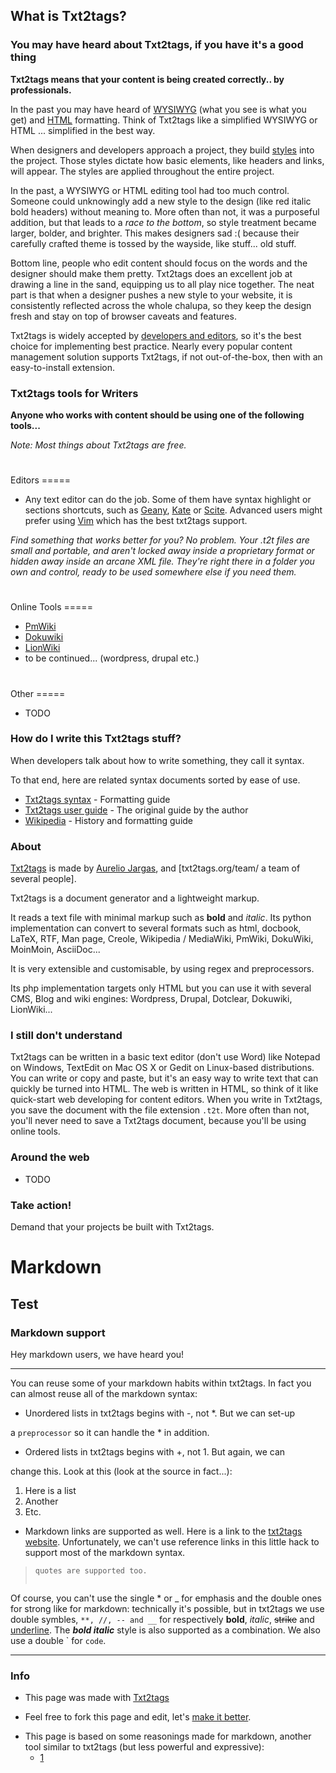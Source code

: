 



== What is Txt2tags? ==

=== You may have heard about Txt2tags, if you have it's a good thing ===

'''Txt2tags means that your content is being created correctly.. by professionals.'''

In the past you may have heard of [http://en.wikipedia.org/wiki/WYSIWYG WYSIWYG] (what you see is what you get) and [http://en.wikipedia.org/wiki/HTML HTML] formatting. Think of Txt2tags like a simplified WYSIWYG or HTML ... simplified in the best way.

When designers and developers approach a project, they build [http://www.w3schools.com/css/ styles] into the project. Those styles dictate how basic elements, like headers and links, will appear. The styles are applied throughout the entire project.

In the past, a WYSIWYG or HTML editing tool had too much control. Someone could unknowingly add a new style to the design (like red italic bold headers) without meaning to. More often than not, it was a purposeful addition, but that leads to a ''race to the bottom'', so style treatment became larger, bolder, and brighter. This makes designers sad :( because their carefully crafted theme is tossed by the wayside, like stuff... old stuff.

Bottom line, people who edit content should focus on the words and the designer should make them pretty. Txt2tags does an excellent job at drawing a line in the sand, equipping us to all play nice together. The neat part is that when a designer pushes a new style to your website, it is consistently reflected across the whole chalupa, so they keep the design fresh and stay on top of browser caveats and features. 

Txt2tags is widely accepted by [https://duckduckgo.com/?q=love+txt2tags developers and editors], so it's the best choice for implementing best practice. Nearly every popular content management solution supports Txt2tags, if not out-of-the-box, then with an easy-to-install extension.

=== Txt2tags tools for Writers ===

'''Anyone who works with content should be using one of the following tools...'''

''Note: Most things about Txt2tags are free.''
<h1></h1> Editors =====

* Any text editor can do the job. Some of them have syntax highlight or sections shortcuts, such as [http://geany.org/ Geany], [http://kate-editor.org/ Kate] or [http://www.scintilla.org/SciTEDownload.html Scite]. Advanced users might prefer using [http://www.vim.org/ Vim] which has the best txt2tags support.

''Find something that works better for you? No problem. Your .t2t files are small and portable, and aren't locked away inside a proprietary format or hidden away inside an arcane XML file. They're right there in a folder you own and control, ready to be used somewhere else if you need them.''
<h1></h1> Online Tools =====

* [http://wiki.txt2tags.org/index.php/Main/Txt2tagsAndPmWiki PmWiki]  
* [http://www.dokuwiki.org/plugin:txt2tags Dokuwiki]
* [http://wiki.txt2tags.org/demos/lionwiki-t2t/ LionWiki]
* to be continued... (wordpress, drupal etc.)
<h1></h1> Other =====

* TODO

=== How do I write this Txt2tags stuff? ===

When developers talk about how to write something, they call it syntax.

To that end, here are related syntax documents sorted by ease of use.

* [http://txt2tags.org/markup.html Txt2tags syntax] - Formatting guide
* [http://txt2tags.org/userguide/ Txt2tags user guide] - The original guide by the author
* [http://en.wikipedia.org/wiki/Txt2tags Wikipedia] - History and formatting guide

=== About ===

[http://www.txt2tags.org/ Txt2tags] is made by [http://aurelio.net/ Aurelio Jargas], and [txt2tags.org/team/ a team of several people]. 

Txt2tags is a document generator and a lightweight markup.

It reads a text file with minimal markup such as '''bold''' and ''italic''. Its python implementation can convert to several formats such as html, docbook, LaTeX, RTF, Man page, Creole, Wikipedia / MediaWiki, PmWiki, DokuWiki, MoinMoin, AsciiDoc...

It is very extensible and customisable, by using regex and preprocessors.

Its php implementation targets only HTML but you can use it with several CMS, Blog and wiki engines: Wordpress, Drupal, Dotclear, Dokuwiki, LionWiki... 

=== I still don't understand ===

Txt2tags can be written in a basic text editor (don't use Word) like Notepad on Windows, TextEdit on Mac OS X or Gedit on Linux-based distributions. You can write or copy and paste, but it's an easy way to write text that can quickly be turned into HTML. The web is written in HTML, so think of it like quick-start web developing for content editors. When you write in Txt2tags, you save the document with the file extension <tt>.t2t</tt>. More often than not, you'll never need to save a Txt2tags document, because you'll be using online tools.

=== Around the web ===

* TODO

=== Take action! ===

Demand that your projects be built with Txt2tags.
<h2></h2>

<h1>Markdown</h1>

<h2>Test</h2>

=== Markdown support ===

Hey markdown users, we have heard you!

<hr/>

You can reuse some of your markdown habits within txt2tags. In fact you 
can almost reuse all of the markdown syntax:

* Unordered lists in txt2tags begins with -, not *. But we can set-up 
a <tt>preprocessor</tt> so it can handle the * in addition.
* Ordered lists in txt2tags begins with +, not 1. But again, we can
change this. Look at this (look at the source in fact...):

# Here is a list
# Another
# Etc.


* Markdown links are supported as well. Here is a link to the [http://www.txt2tags.org txt2tags website]. Unfortunately, we can't use reference links in this little hack to support most of the markdown syntax. 

	<blockquote>
 quotes are supported too.
	</blockquote>

Of course, you can't use the single * or _ for emphasis and the double ones for strong like for markdown: technically it's possible, but in txt2tags we use double symbles, <tt>**, //, -- and __</tt> for respectively '''bold''', ''italic'', <s>strike</s> and <u>underline</u>. The '''''bold italic''''' style is also supported as a combination. We also use a double ` for <tt>code</tt>.

<hr/>

=== Info ===

* This page was made with [http://txt2tags.org Txt2tags] 

* Feel free to fork this page and edit, let's [https://github.com/farvardin/whatistxt2tags/ make it better]. 

* This page is based on some reasonings made for markdown, another tool similar to txt2tags (but less powerful and expressive): 
** [https://github.com/kirkstrobeck/whatismarkdown/]

<!-- wiki code generated by txt2tags 2.6.804 (http://txt2tags.org) -->
<!-- cmdline: txt2tags whatistxt2tags.t2t -->

